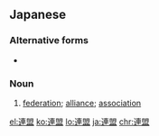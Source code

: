 ==Japanese==
{{ja-kanjitab|れん|めい|yomi=on}}

===Alternative forms===
* {{l|ja|聯盟}}

===Noun===
{{ja-noun|れんめい}}

# [[federation]]; [[alliance]]; [[association]]

[[el:連盟]]
[[ko:連盟]]
[[lo:連盟]]
[[ja:連盟]]
[[chr:連盟]]